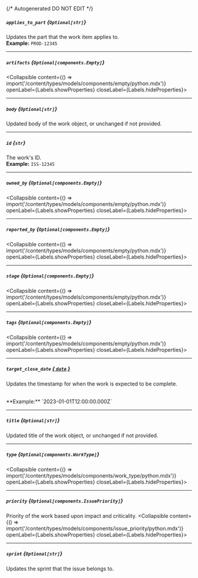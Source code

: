 {/* Autogenerated DO NOT EDIT  */}

##### `applies_to_part` *{`Optional[str]`}*
Updates the part that the work item applies to.
<br/>
**Example:** `PROD-12345`

---
##### `artifacts` *{`Optional[components.Empty]`}*
<Collapsible content={() => import('/content/types/models/components/empty/python.mdx')} openLabel={Labels.showProperties} closeLabel={Labels.hideProperties}>
</Collapsible>

---
##### `body` *{`Optional[str]`}*
Updated body of the work object, or unchanged if not provided.


---
##### `id` *{`str`}*
The work's ID.
<br/>
**Example:** `ISS-12345`

---
##### `owned_by` *{`Optional[components.Empty]`}*
<Collapsible content={() => import('/content/types/models/components/empty/python.mdx')} openLabel={Labels.showProperties} closeLabel={Labels.hideProperties}>
</Collapsible>

---
##### `reported_by` *{`Optional[components.Empty]`}*
<Collapsible content={() => import('/content/types/models/components/empty/python.mdx')} openLabel={Labels.showProperties} closeLabel={Labels.hideProperties}>
</Collapsible>

---
##### `stage` *{`Optional[components.Empty]`}*
<Collapsible content={() => import('/content/types/models/components/empty/python.mdx')} openLabel={Labels.showProperties} closeLabel={Labels.hideProperties}>
</Collapsible>

---
##### `tags` *{`Optional[components.Empty]`}*
<Collapsible content={() => import('/content/types/models/components/empty/python.mdx')} openLabel={Labels.showProperties} closeLabel={Labels.hideProperties}>
</Collapsible>

---
##### `target_close_date` [*{ `date` }*](https://docs.python.org/3/library/datetime.html#date-objects)
Updates the timestamp for when the work is expected to be complete.

<br/>
**Example:** `2023-01-01T12:00:00.000Z`

---
##### `title` *{`Optional[str]`}*
Updated title of the work object, or unchanged if not provided.


---
##### `type` *{`Optional[components.WorkType]`}*
<Collapsible content={() => import('/content/types/models/components/work_type/python.mdx')} openLabel={Labels.showProperties} closeLabel={Labels.hideProperties}>
</Collapsible>

---
##### `priority` *{`Optional[components.IssuePriority]`}*
Priority of the work based upon impact and criticality.
<Collapsible content={() => import('/content/types/models/components/issue_priority/python.mdx')} openLabel={Labels.showProperties} closeLabel={Labels.hideProperties}>
</Collapsible>

---
##### `sprint` *{`Optional[str]`}*
Updates the sprint that the issue belongs to.


